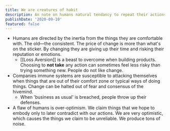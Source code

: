 ```yaml
---
title: We are creatures of habit
description: An note on humans natural tendancy to repeat their actions.
publishDate: '2020-09-10'
featured: false
---
```


- Humans are directed by the inertia from the things they are comfortable with. The old––the consistent. The price of change is more than what's on the sticker. By changing they are giving up their time and risking their reputation or emotions.
  - [[Loss Aversion]] is a beast to overcome when building products. Choosing to **not take** any action can sometimes feel less risky than trying something new. People do not like change.
- Companies immune systems are susceptible to attacking themselves when things that are out of their comfort zone or typical ways of doing things. Change can be halted out of fear and consensus of the hivemind.
  - When 'business as usual' is breached, people throw up their defenses.
- A flaw of humans is over-optimism. We claim things that we hope to embody only to later contradict with our actions. We are very optimistic, which causes the things we claim to be unreliable. We produce tons of noise.
